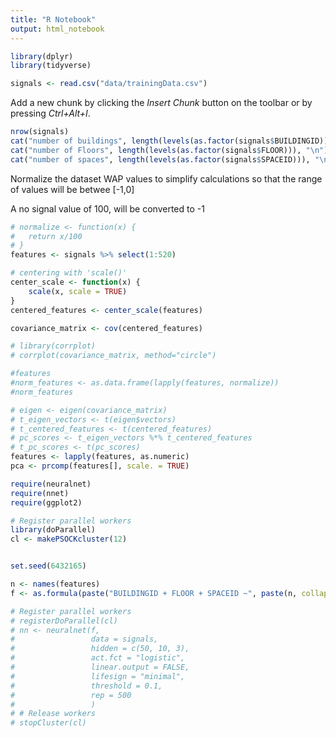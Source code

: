 ```yaml
---
title: "R Notebook"
output: html_notebook
---
```


```r
library(dplyr)
library(tidyverse)
```


```r
signals <- read.csv("data/trainingData.csv")

```

Add a new chunk by clicking the *Insert Chunk* button on the toolbar or by pressing *Ctrl+Alt+I*.
```r
nrow(signals)
cat("number of buildings", length(levels(as.factor(signals$BUILDINGID))), "\n")
cat("number of Floors", length(levels(as.factor(signals$FLOOR))), "\n")
cat("number of spaces", length(levels(as.factor(signals$SPACEID))), "\n")
```

Normalize the dataset WAP values to simplify calculations so that the range of values will be betwee [-1,0]

A no signal value of 100, will be converted to -1
```r
# normalize <- function(x) {
#   return x/100
# }
features <- signals %>% select(1:520)

# centering with 'scale()'
center_scale <- function(x) {
    scale(x, scale = TRUE)
}
centered_features <- center_scale(features)

covariance_matrix <- cov(centered_features)

# library(corrplot)
# corrplot(covariance_matrix, method="circle")

#features
#norm_features <- as.data.frame(lapply(features, normalize))
#norm_features
```

```r
# eigen <- eigen(covariance_matrix)
# t_eigen_vectors <- t(eigen$vectors)
# t_centered_features <- t(centered_features)
# pc_scores <- t_eigen_vectors %*% t_centered_features
# t_pc_scores <- t(pc_scores)
features <- lapply(features, as.numeric)
pca <- prcomp(features[], scale. = TRUE)
```

```r
require(neuralnet)
require(nnet)
require(ggplot2)

# Register parallel workers
library(doParallel)
cl <- makePSOCKcluster(12)


set.seed(6432165)
```


```r
n <- names(features)
f <- as.formula(paste("BUILDINGID + FLOOR + SPACEID ~", paste(n, collapse = " + ")))

# Register parallel workers
# registerDoParallel(cl)
# nn <- neuralnet(f,
#                 data = signals,
#                 hidden = c(50, 10, 3),
#                 act.fct = "logistic",
#                 linear.output = FALSE,
#                 lifesign = "minimal",
#                 threshold = 0.1,
#                 rep = 500
#                 )
# # Release workers
# stopCluster(cl)
```
